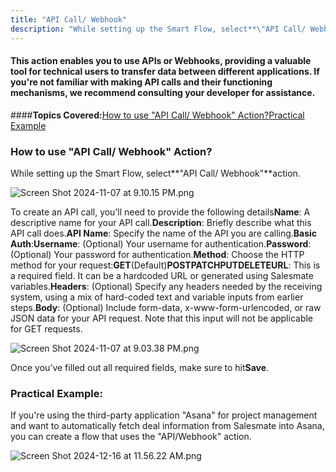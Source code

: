 ```yaml
---
title: "API Call/ Webhook"
description: "While setting up the Smart Flow, select**\"API Call/ Webhook\"**action."
---
```


#### This action enables you to use APIs or Webhooks, providing a valuable tool for technical users to transfer data between different applications. If you're not familiar with making API calls and their functioning mechanisms, we recommend consulting your developer for assistance.

####**Topics Covered:**[How to use "API Call/ Webhook" Action?](https://support.salesmate.io/hc/en-us/articles/38138525618969-API-Call-Webhook#h_01HV3AB9TNTMYJ0RA0N11XFMMV)[Practical Example](https://support.salesmate.io/hc/en-us/articles/38138525618969-API-Call-Webhook#h_01JC3NNFF6CBPWDHG2M1HYT165)

### How to use "API Call/ Webhook" Action?

While setting up the Smart Flow, select**"API Call/ Webhook"**action.

![Screen Shot 2024-11-07 at 9.10.15 PM.png](./images/Screen-Shot-2024-11-07-at-9.10.15-PM.png)

To create an API call, you’ll need to provide the following details**Name**: A descriptive name for your API call.**Description**: Briefly describe what this API call does.**API Name**: Specify the name of the API you are calling.**Basic Auth**:**Username**: (Optional) Your username for authentication.**Password**: (Optional) Your password for authentication.**Method**: Choose the HTTP method for your request:**GET**(Default)**POST****PATCH****PUT****DELETE****URL**: This is a required field. It can be a hardcoded URL or generated using Salesmate variables.**Headers**: (Optional) Specify any headers needed by the receiving system, using a mix of hard-coded text and variable inputs from earlier steps.**Body**: (Optional) Include form-data, x-www-form-urlencoded, or raw JSON data for your API request. Note that this input will not be applicable for GET requests.

![Screen Shot 2024-11-07 at 9.03.38 PM.png](./images/Screen-Shot-2024-11-07-at-9.03.38-PM.png)

Once you’ve filled out all required fields, make sure to hit**Save**.

### Practical Example:

If you're using the third-party application "Asana" for project management and want to automatically fetch deal information from Salesmate into Asana, you can create a flow that uses the "API/Webhook" action.

![Screen Shot 2024-12-16 at 11.56.22 AM.png](./images/Screen-Shot-2024-12-16-at-11.56.22-AM.png)

